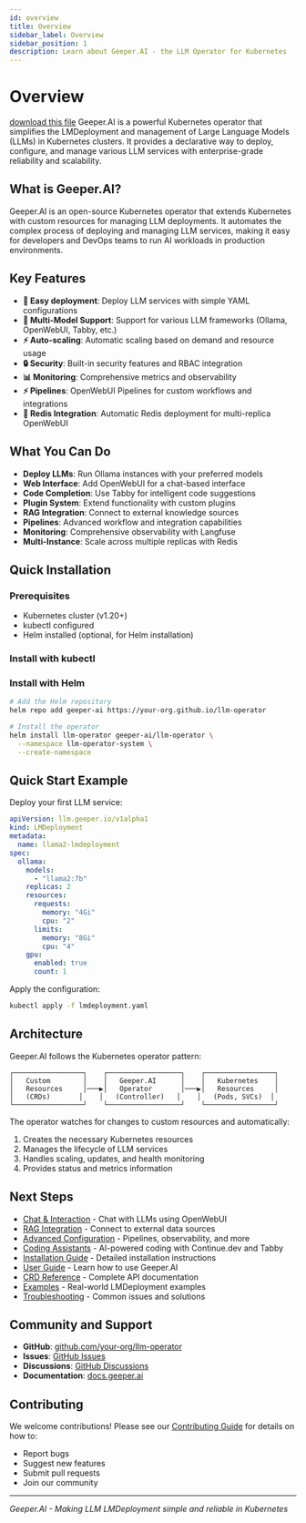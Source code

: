 ```yaml
---
id: overview
title: Overview
sidebar_label: Overview
sidebar_position: 1
description: Learn about Geeper.AI - the LLM Operator for Kubernetes
---
```


# Overview


[download this file](./install.yaml)
Geeper.AI is a powerful Kubernetes operator that simplifies the LMDeployment and management of Large Language Models (LLMs) in Kubernetes clusters. It provides a declarative way to deploy, configure, and manage various LLM services with enterprise-grade reliability and scalability.

## What is Geeper.AI?

Geeper.AI is an open-source Kubernetes operator that extends Kubernetes with custom resources for managing LLM deployments. It automates the complex process of deploying and managing LLM services, making it easy for developers and DevOps teams to run AI workloads in production environments.

## Key Features

- **🚀 Easy deployment**: Deploy LLM services with simple YAML configurations
- **🔧 Multi-Model Support**: Support for various LLM frameworks (Ollama, OpenWebUI, Tabby, etc.)
- **⚡ Auto-scaling**: Automatic scaling based on demand and resource usage
- **🔒 Security**: Built-in security features and RBAC integration
- **📊 Monitoring**: Comprehensive metrics and observability
- **⚡ Pipelines**: OpenWebUI Pipelines for custom workflows and integrations
- **🔄 Redis Integration**: Automatic Redis deployment for multi-replica OpenWebUI

## What You Can Do

- **Deploy LLMs**: Run Ollama instances with your preferred models
- **Web Interface**: Add OpenWebUI for a chat-based interface
- **Code Completion**: Use Tabby for intelligent code suggestions
- **Plugin System**: Extend functionality with custom plugins
- **RAG Integration**: Connect to external knowledge sources
- **Pipelines**: Advanced workflow and integration capabilities
- **Monitoring**: Comprehensive observability with Langfuse
- **Multi-Instance**: Scale across multiple replicas with Redis

## Quick Installation

### Prerequisites
- Kubernetes cluster (v1.20+)
- kubectl configured
- Helm installed (optional, for Helm installation)

### Install with kubectl


<KubectlInstallSnippet />

### Install with Helm
```bash
# Add the Helm repository
helm repo add geeper-ai https://your-org.github.io/llm-operator

# Install the operator
helm install llm-operator geeper-ai/llm-operator \
  --namespace llm-operator-system \
  --create-namespace
```

## Quick Start Example

Deploy your first LLM service:

```yaml
apiVersion: llm.geeper.io/v1alpha1
kind: LMDeployment
metadata:
  name: llama2-lmdeployment
spec:
  ollama:
    models:
      - "llama2:7b"
    replicas: 2
    resources:
      requests:
        memory: "4Gi"
        cpu: "2"
      limits:
        memory: "8Gi"
        cpu: "4"
    gpu:
      enabled: true
      count: 1
```

Apply the configuration:
```bash
kubectl apply -f lmdeployment.yaml
```

## Architecture

Geeper.AI follows the Kubernetes operator pattern:

```
┌─────────────────┐    ┌──────────────────┐    ┌─────────────────┐
│   Custom        │    │   Geeper.AI      │    │   Kubernetes    │
│   Resources     │───▶│   Operator       │───▶│   Resources     │
│   (CRDs)       │    │   (Controller)   │    │   (Pods, SVCs)  │
└─────────────────┘    └──────────────────┘    └─────────────────┘
```

The operator watches for changes to custom resources and automatically:
1. Creates the necessary Kubernetes resources
2. Manages the lifecycle of LLM services
3. Handles scaling, updates, and health monitoring
4. Provides status and metrics information

## Next Steps

- [Chat & Interaction](/docs/chat/openwebui) - Chat with LLMs using OpenWebUI
- [RAG Integration](/docs/chat/rag) - Connect to external data sources
- [Advanced Configuration](/docs/advanced/) - Pipelines, observability, and more
- [Coding Assistants](/docs/coding-assistants/continue-dev) - AI-powered coding with Continue.dev and Tabby
- [Installation Guide](/docs/installation) - Detailed installation instructions
- [User Guide](/docs/usage) - Learn how to use Geeper.AI
- [CRD Reference](/docs/crd-reference) - Complete API documentation
- [Examples](/docs/examples) - Real-world LMDeployment examples
- [Troubleshooting](/docs/troubleshooting) - Common issues and solutions

## Community and Support

- **GitHub**: [github.com/your-org/llm-operator](https://github.com/your-org/llm-operator)
- **Issues**: [GitHub Issues](https://github.com/your-org/llm-operator/issues)
- **Discussions**: [GitHub Discussions](https://github.com/your-org/llm-operator/discussions)
- **Documentation**: [docs.geeper.ai](https://docs.geeper.ai)

## Contributing

We welcome contributions! Please see our [Contributing Guide](/docs/contributing) for details on how to:
- Report bugs
- Suggest new features
- Submit pull requests
- Join our community

---

*Geeper.AI - Making LLM LMDeployment simple and reliable in Kubernetes*
